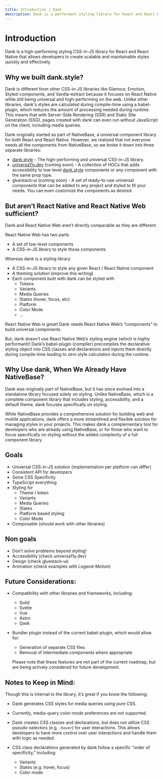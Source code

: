 ```yaml
---
title: Introduction | Dank
description: Dank is a performant styling library for React and React Native that enables developers to write maintainable and scalable styles in a fast and efficient manner.
---
```



<Meta title="Overview/Introduction" />

# Introduction

Dank is a high-performing styling CSS-in-JS library for React and React Native that allows developers to create scalable and maintainable styles quickly and effectively.

## Why we built dank.style?

Dank is different from other CSS-in-JS libraries like Glamour, Emotion, Styled-components, and Vanilla-extract because it focuses on React Native while still being universal and high-performing on the web. Unlike other libraries, dank's styles are calculated during compile-time using a babel-plugin, which reduces the amount of processing needed during runtime. This means that with Server-Side Rendering (SSR) and Static Site Generation (SSG), pages created with dank can even run without JavaScript on the client, including media queries.

Dank originally started as part of NativeBase, a universal component library for both React and React Native. However, we realized that not everyone needs all the components from NativeBase, so we broke it down into three separate libraries:

- [dank.style](http://dank.style) - The high-performing and universal CSS-in-JS library.
- [universa11y.dev](http://universa11y.dev) (coming soon) - A collection of HOCs that adds accessibility to low-level [dank.style](http://dank.style) components or any component with the same prop type.
- gluestack-ui (coming soon) - A set of ready-to-use universal components that can be added to any project and styled to fit your needs. You can even customize the components as desired.

## But aren’t React Native and React Native Web sufficient?

Dank and React Native Web aren’t directly comparable as they are different.

React Native Web has two parts

- A set of low-level components
- A CSS-in-JS library to style those components

Whereas dank is a styling library

- A CSS-in-JS library to style any given React / React Native component
- A theming solution (improve this writing)
- Each component built with dank can be styled with
  - Tokens
  - Variants
  - Media Queries
  - States (hover, focus, etc)
  - Platform
  - Color Mode
  - …

React Native Web is great! Dank needs React Native Web’s “components” to build universal components.

But, dank doesn’t use React Native Web’s styling engine (which is highly performant)! Dank’s babel-plugin (compiler) precompiles the declarative styling object into CSS classes and declarations and injects them directly during compile-time leading to zero style calculation during the runtime.

## Why Use dank, When We Already Have NativeBase?

Dank was originally part of NativeBase, but it has since evolved into a standalone library focused solely on styling. Unlike NativeBase, which is a complete component library that includes styling, accessibility, and a default theme, dank focuses specifically on styling.

While NativeBase provides a comprehensive solution for building web and mobile applications, dank offers a more streamlined and flexible solution for managing styles in your projects. This makes dank a complementary tool for developers who are already using NativeBase, or for those who want to focus specifically on styling without the added complexity of a full component library.

## Goals

- Universal CSS-in-JS solution (implementation per platform can differ)
- Consistent API for developers
- Solve CSS Specificity
- TypeScript everything
- Styling for
  - Theme / token
  - Variants
  - Media Queries
  - States
  - Platform based styling
  - Color Mode
- Composable (should work with other libraries)

## Non goals

- Don’t solve problems beyond styling!
- Accessibility (check universa11y.dev)
- Design (check gluestack-ui)
- Animation (check examples with Legend-Motion)

## Future Considerations:

- Compatibility with other libraries and frameworks, including:
  - Solid
  - Svelte
  - Vue
  - Astro
  - Qwik
- Bundler plugin instead of the current babel-plugin, which would allow for:

  - Generation of separate CSS files
  - Removal of intermediate components where appropriate

  Please note that these features are not part of the current roadmap, but are being actively considered for future development.

## Notes to Keep in Mind:

Though this is internal to the library, it’s great if you know the following:

- Dank generates CSS styles for media queries using pure CSS.
- Currently, media-query color-mode preferences are not supported.
- Dank creates CSS classes and declarations, but does not utilize CSS pseudo-selectors (e.g. `:hover`) for user interactions. This allows developers to have more control over user interactions and handle them with logic as needed.
- CSS class declarations generated by dank follow a specific "order of specificity," including:

  - Variants
  - States (e.g. hover, focus)
  - Color mode
